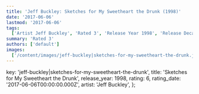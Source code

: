 ```yaml
---
title: 'Jeff Buckley: Sketches for My Sweetheart the Drunk (1998)'
date: '2017-06-06'
lastmod: '2017-06-06'
tags:
  ['Artist Jeff Buckley', 'Rated 3', 'Release Year 1998', 'Release Decade 1990']
summary: 'Rated 3'
authors: ['default']
images:
  ['/content/images/jeff-buckley|sketches-for-my-sweetheart-the-drunk.jpg']
---
```


  key: 'jeff-buckley|sketches-for-my-sweetheart-the-drunk',
  title: 'Sketches for My Sweetheart the Drunk',
  release_year: 1998,
  rating: 6,
  rating_date: '2017-06-06T00:00:00.000Z',
  artist: 'Jeff Buckley',
};

<MusicRating data={data} />
